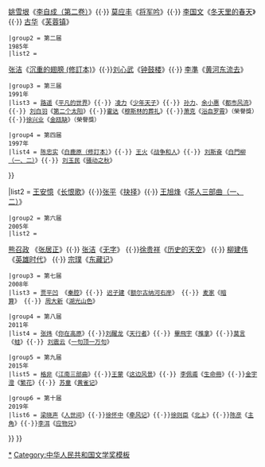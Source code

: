 {{Navbox
|title = {{{1|}}}[[茅盾文学奖|<span style="color:#fff">茅盾文学奖</span>]]
|name = 茅盾文学奖
|bodyclass=hlist hlist-pipe
|basestyle=background-color:#860413;color:#fff
|list1 = {{Navbox|child
|navbar=plain
|basestyle=background-color:#860413;color:#fff
|groupstyle = background:#C1D25F;color:#00008B;
|title=1980年代 - 1990年代（第一屆 - 第四屆）
 |group1 = 第一届<br>1982年
 |list1 = [[魏巍 (作家)|魏巍]]《[[东方_(小说)|东方]]》{{·}}[[周克芹]]《[[许茂和他的女儿们]]》{{·}}[[姚雪垠]]《[[李自成 (小說)|李自成（第二卷）]]》{{·}} [[莫应丰]]《[[将军吟]]》{{·}} [[李国文 (作家)|李国文]]《[[冬天里的春天]]》{{·}} [[古华]]《[[芙蓉镇 (小说)|芙蓉镇]]》

 |group2 = 第二届<br>1985年
 |list2 = 
[[张洁]]《[[沉重的翅膀|沉重的翅膀 (修訂本)]]》{{·}}[[刘心武]]《[[鐘鼓樓 (小說)|钟鼓楼]]》{{·}} [[李準 (作家)|李準]]《[[黄河东流去]]》

 |group3 = 第三届<br>1991年
 |list3 = [[路遥]]《[[平凡的世界]]》{{·}} [[凌力]]《[[少年天子]]》{{·}} [[孙力 (作家)|孙力]]、[[余小惠]]《[[都市风流]]》{{·}} [[刘白羽]]《[[第二个太阳]]》{{·}}[[霍达 (作家)|霍达]]《[[穆斯林的葬礼]]》{{·}}[[萧克]]《[[浴血罗霄]]》（榮譽獎）{{·}}[[徐兴业]]《[[金瓯缺]]》（榮譽獎）

 |group4 = 第四届<br>1997年
 |list4 = [[陈忠实]]《[[白鹿原 (小说)|白鹿原（修訂本）]]》{{·}} [[王火]]《[[战争和人]]》{{·}} [[刘斯奋]]《[[白门柳|白門柳（一、二）]]》{{·}} [[刘玉民]]《[[骚动之秋]]》
}}

|list2 ={{Navbox|child
|navbar=plain
|basestyle=background-color:#860413;color:#fff
|groupstyle = background:#C1D25F;color:#00008B;
|title=2000年代 - 2010年代（第五屆 - 第十屆）
 |group1 = 第五届<br>2000年
 |list1 = [[阿来 (作家)|阿来]]《[[塵埃落定 (小說)|尘埃落定]]》{{·}} [[王安憶]]《[[長恨歌 (小說)|长恨歌]]》{{·}}[[張平 (作家)|张平]]《[[抉择_(小说)|抉择]]》{{·}} [[王旭烽]]《[[茶人三部曲|茶人三部曲（一、二）]]》

 |group2 = 第六届<br>2005年
 |list2 = 
[[熊召政]] 《[[張居正 (小說)|张居正]]》{{·}} [[张洁]]《[[无字]]》 {{·}}[[徐贵祥]]《[[歷史的天空 (小說)|历史的天空]]》 {{·}} [[柳建伟]]《[[英雄时代_(小说)|英雄时代]]》 {{·}} [[宗璞]]《[[东藏记]]》

 |group3 = 第七届<br>2008年
 |list3 = [[贾平凹]] 《[[秦腔 (小说)|秦腔]]》{{·}} [[迟子建]]《[[额尔古纳河右岸 (长篇小说)|额尔古纳河右岸]]》 {{·}} [[麦家]]《[[暗算 (麦家)|暗算]]》 {{·}} [[周大新]]《[[湖光山色]]》

 |group4 = 第八届<br>2011年
 |list4 = [[张炜 (作家)|张炜]]《[[你在高原]]》{{·}}[[刘醒龙]]《[[天行者_(小说)|天行者]]》{{·}} [[畢飛宇]]《[[推拿 (小说)|推拿]]》{{·}}[[莫言]]《[[蛙 (小说)|蛙]]》{{·}} [[刘震云]]《[[一句顶一万句]]》

 |group5 = 第九届<br>2015年
 |list5 = [[格非]]《[[江南三部曲]]》{{·}}[[王蒙 (作家)|王蒙]]《[[这边风景]]》{{·}} [[李佩甫]]《[[生命冊]]》{{·}}[[金宇澄]]《[[繁花]]》{{·}} [[苏童]]《[[黄雀记]]》

 |group6 = 第十届<br>2019年
 |list6 = [[梁晓声]]《[[人世间]]》{{·}}[[徐怀中]]《[[牵风记]]》{{·}}[[徐则臣]]《[[北上 (小说)|北上]]》{{·}}[[陈彦 (编剧)|陈彦]]《[[主角 (小说)|主角]]》{{·}}[[李洱]]《[[应物兄]]》
}}
}}<noinclude>
[[Category:茅盾文学奖|*]]
[[Category:中华人民共和国文学奖模板]]
</noinclude>